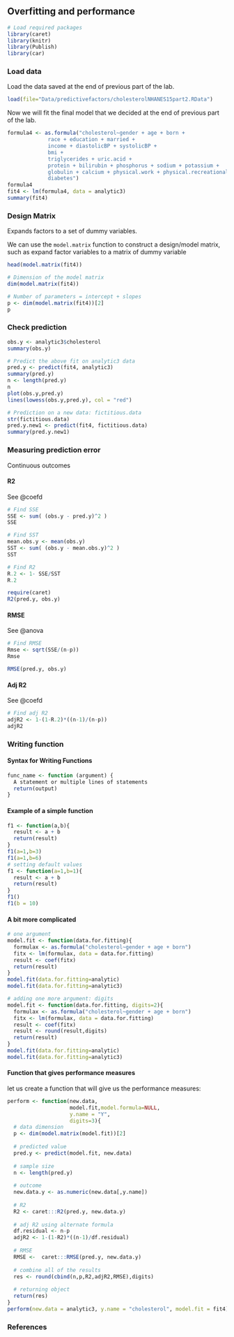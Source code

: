## Overfitting and performance {.unnumbered}

```r
# Load required packages
library(caret)
library(knitr)
library(Publish)
library(car)
```

### Load data

Load the data saved at the end of previous part of the lab.

```r
load(file="Data/predictivefactors/cholesterolNHANES15part2.RData")
```

Now we will fit the final model that we decided at the end of previous part of the lab.

```r
formula4 <- as.formula("cholesterol~gender + age + born + 
             race + education + married + 
             income + diastolicBP + systolicBP + 
             bmi +
             triglycerides + uric.acid + 
             protein + bilirubin + phosphorus + sodium + potassium + 
             globulin + calcium + physical.work + physical.recreational + 
             diabetes")
formula4
fit4 <- lm(formula4, data = analytic3)
summary(fit4)
```

### Design Matrix

Expands factors to a set of dummy variables.

::: callout-tip
We can use the `model.matrix` function to construct a design/model matrix, such as expand factor variables to a matrix of dummy variable 
:::


```r
head(model.matrix(fit4))

# Dimension of the model matrix
dim(model.matrix(fit4))

# Number of parameters = intercept + slopes
p <- dim(model.matrix(fit4))[2] 
p
```

### Check prediction

```r
obs.y <- analytic3$cholesterol
summary(obs.y)

# Predict the above fit on analytic3 data
pred.y <- predict(fit4, analytic3)
summary(pred.y)
n <- length(pred.y)
n
plot(obs.y,pred.y)
lines(lowess(obs.y,pred.y), col = "red")

# Prediction on a new data: fictitious.data
str(fictitious.data)
pred.y.new1 <- predict(fit4, fictitious.data)
summary(pred.y.new1)
```

### Measuring prediction error

Continuous outcomes

#### R2

::: column-margin 
See @coefd
:::

```r
# Find SSE
SSE <- sum( (obs.y - pred.y)^2 )
SSE

# Find SST
mean.obs.y <- mean(obs.y)
SST <- sum( (obs.y - mean.obs.y)^2 )
SST

# Find R2
R.2 <- 1- SSE/SST
R.2

require(caret)
R2(pred.y, obs.y)
```

#### RMSE

::: column-margin 
See @anova
:::

```r
# Find RMSE
Rmse <- sqrt(SSE/(n-p)) 
Rmse

RMSE(pred.y, obs.y)
```

#### Adj R2

::: column-margin 
See @coefd
:::

```r
# Find adj R2
adjR2 <- 1-(1-R.2)*((n-1)/(n-p))
adjR2
```

### Writing function

#### Syntax for Writing Functions

```r
func_name <- function (argument) {
  A statement or multiple lines of statements
  return(output)
}
```

#### Example of a simple function

```r
f1 <- function(a,b){
  result <- a + b
  return(result)
}
f1(a=1,b=3)
f1(a=1,b=6)
# setting default values
f1 <- function(a=1,b=1){
  result <- a + b
  return(result)
}
f1()
f1(b = 10)
```

#### A bit more complicated

```r
# one argument
model.fit <- function(data.for.fitting){
  formulax <- as.formula("cholesterol~gender + age + born")
  fitx <- lm(formulax, data = data.for.fitting)
  result <- coef(fitx)
  return(result)
}
model.fit(data.for.fitting=analytic)
model.fit(data.for.fitting=analytic3)
```

```r
# adding one more argument: digits
model.fit <- function(data.for.fitting, digits=2){
  formulax <- as.formula("cholesterol~gender + age + born")
  fitx <- lm(formulax, data = data.for.fitting)
  result <- coef(fitx)
  result <- round(result,digits)
  return(result)
}
model.fit(data.for.fitting=analytic)
model.fit(data.for.fitting=analytic3)
```

#### Function that gives performance measures
let us create a function that will give us the performance measures:

```r
perform <- function(new.data,
                    model.fit,model.formula=NULL, 
                    y.name = "Y",
                    digits=3){
  # data dimension
  p <- dim(model.matrix(model.fit))[2]
  
  # predicted value
  pred.y <- predict(model.fit, new.data)
  
  # sample size
  n <- length(pred.y)
  
  # outcome
  new.data.y <- as.numeric(new.data[,y.name])
  
  # R2
  R2 <- caret:::R2(pred.y, new.data.y)
  
  # adj R2 using alternate formula
  df.residual <- n-p
  adjR2 <- 1-(1-R2)*((n-1)/df.residual)
  
  # RMSE
  RMSE <-  caret:::RMSE(pred.y, new.data.y)
  
  # combine all of the results
  res <- round(cbind(n,p,R2,adjR2,RMSE),digits)
  
  # returning object
  return(res)
}
perform(new.data = analytic3, y.name = "cholesterol", model.fit = fit4)
```

### References
